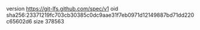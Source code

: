 version https://git-lfs.github.com/spec/v1
oid sha256:23371219fc703cb30385c0dc9aae31f7eb0971d12149887bd71dd220c65602d6
size 378563
